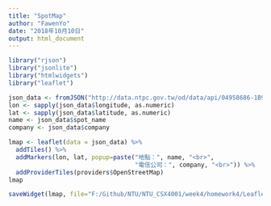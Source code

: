 ```yaml
---
title: "SpotMap"
author: "FawenYo"
date: "2018年10月10日"
output: html_document
---
```

```r
library("rjson")
library("jsonlite")
library("htmlwidgets")
library("leaflet")

json_data <- fromJSON("http://data.ntpc.gov.tw/od/data/api/04958686-1B92-4B74-889D-9F34409B272B?$format=json")
lon <- sapply(json_data$longitude, as.numeric)
lat <- sapply(json_data$latitude, as.numeric)
name <- json_data$spot_name
company <- json_data$company

lmap <- leaflet(data = json_data) %>%
  addTiles() %>%
  addMarkers(lon, lat, popup=paste("地點：", name, "<br>",
                                   "電信公司：", company, "<br>")) %>% 
  addProviderTiles(providers$OpenStreetMap)
lmap  

saveWidget(lmap, file="F:/Github/NTU/NTU_CSX4001/week4/homework4/Leaflet/SpotMap.html")
```

